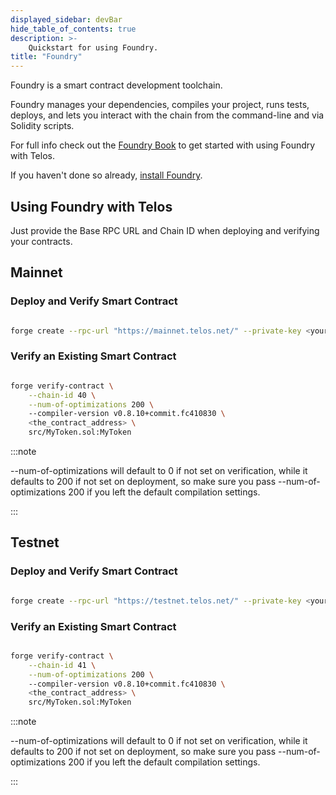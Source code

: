 ---
displayed_sidebar: devBar
hide_table_of_contents: true
description: >-
    Quickstart for using Foundry.
title: "Foundry"
---

Foundry is a smart contract development toolchain.

Foundry manages your dependencies, compiles your project, runs tests, deploys, and lets you interact with the chain from the command-line and via Solidity scripts.

For full info check out the [Foundry Book](https://book.getfoundry.sh/) to get started with using Foundry with Telos.  

If you haven't done so already, [install Foundry](https://book.getfoundry.sh/getting-started/installation).

## Using Foundry with Telos

Just provide the Base RPC URL and Chain ID when deploying and verifying your contracts.

## Mainnet

### Deploy and Verify Smart Contract

``` bash

forge create --rpc-url "https://mainnet.telos.net/" --private-key <your_private_key>  --verify src/MyContract.sol:MyContract

```

### Verify an Existing Smart Contract 

``` bash

forge verify-contract \
    --chain-id 40 \
    --num-of-optimizations 200 \ 
    --compiler-version v0.8.10+commit.fc410830 \
    <the_contract_address> \
    src/MyToken.sol:MyToken 

```

:::note

--num-of-optimizations will default to 0 if not set on verification, while it defaults to 200 if not set on deployment, so make sure you pass --num-of-optimizations 200 if you left the default compilation settings.

:::

## Testnet

### Deploy and Verify Smart Contract

``` bash

forge create --rpc-url "https://testnet.telos.net/" --private-key <your_private_key>  --verify src/MyContract.sol:MyContract

```

### Verify an Existing Smart Contract 

``` bash

forge verify-contract \
    --chain-id 41 \
    --num-of-optimizations 200 \ 
    --compiler-version v0.8.10+commit.fc410830 \
    <the_contract_address> \
    src/MyToken.sol:MyToken 

```
:::note

--num-of-optimizations will default to 0 if not set on verification, while it defaults to 200 if not set on deployment, so make sure you pass --num-of-optimizations 200 if you left the default compilation settings.

:::
